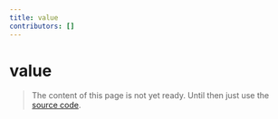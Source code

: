 ```yaml
---
title: value
contributors: []
---
```


# value

> The content of this page is not yet ready. Until then just use the [source code](https://github.com/fabian-hiller/valibot/blob/main/library/src/validations/value/value.ts).

